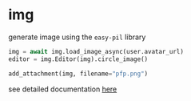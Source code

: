 # img
generate image using the `easy-pil` library
```py
img = await img.load_image_async(user.avatar_url)
editor = img.Editor(img).circle_image()

add_attachment(img, filename="pfp.png")
```
see detailed documentation [here](https://easy-pil.readthedocs.io/en/latest/)
